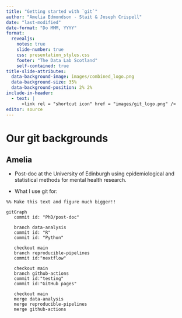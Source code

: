 ```yaml
---
title: "Getting started with `git`"
author: "Amelia Edmondson - Stait & Joseph Crispell"
date: "last-modified"
date-format: "Do MMM, YYYY"
format:
  revealjs:
    notes: true
    slide-number: true
    css: presentation_styles.css
    footer: "The Data Lab Scotland"
    self-contained: true
title-slide-attributes:
  data-background-image: images/combined_logo.png
  data-background-size: 35%
  data-background-position: 2% 2%
include-in-header:
  - text: |
      <link rel = "shortcut icon" href = "images/git_logo.png" />
editor: source
---
```


# Our git backgrounds

## Amelia

- Post-doc at the University of Edinburgh using epidemiological and statistical methods for mental health research.

- What I use git for:
<!-- Idea for an illustration to show the sorts of things I use git/github for in my job -->

```mermaid

%% Make this text and figure much bigger!!

gitGraph
   commit id: "PhD/post-doc"

   branch data-analysis
   commit id: "R"
   commit id: "Python"

   checkout main
   branch reproducible-pipelines
   commit id:"nextflow"

   checkout main
   branch github-actions
   commit id:"testing"
   commit id:"GitHub pages"

   checkout main
   merge data-analysis
   merge reproducible-pipelines
   merge github-actions

```
